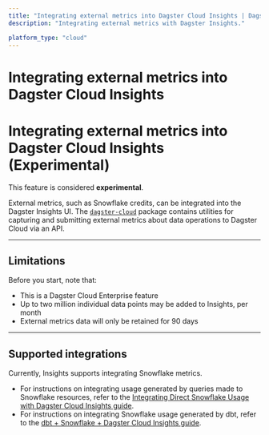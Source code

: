 ```yaml
---
title: "Integrating external metrics into Dagster Cloud Insights | Dagster Docs"
description: "Integrating external metrics with Dagster Insights."

platform_type: "cloud"
---
```


# Integrating external metrics into Dagster Cloud Insights
# Integrating external metrics into Dagster Cloud Insights (Experimental)

<Note>
  This feature is considered <strong>experimental</strong>.
</Note>

External metrics, such as Snowflake credits, can be integrated into the Dagster Insights UI. The [`dagster-cloud`](https://pypi.org/project/dagster-cloud/) package contains utilities for capturing and submitting external metrics about data operations to Dagster Cloud via an API.

---

## Limitations

Before you start, note that:

- This is a Dagster Cloud Enterprise feature
- Up to two million individual data points may be added to Insights, per month
- External metrics data will only be retained for 90 days

---

## Supported integrations

Currently, Insights supports integrating Snowflake metrics.

- For instructions on integrating usage generated by queries made to Snowflake resources, refer to the [Integrating Direct Snowflake Usage with Dagster Cloud Insights guide](/dagster-cloud/insights/integrating-snowflake).
- For instructions on integrating Snowflake usage generated by dbt, refer to the [dbt + Snowflake + Dagster Cloud Insights guide](/dagster-cloud/insights/integrating-snowflake-and-dbt).
